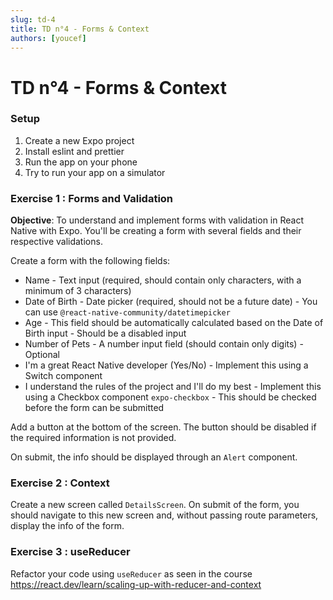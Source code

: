 ```yaml
---
slug: td-4
title: TD n°4 - Forms & Context
authors: [youcef]
---
```


# TD n°4 - Forms & Context

### Setup

1. Create a new Expo project
2. Install eslint and prettier
3. Run the app on your phone
4. Try to run your app on a simulator

### Exercise 1 : Forms and Validation
**Objective**: To understand and implement forms with validation in React Native with Expo. You'll be creating a form with several fields and their respective validations.

Create a form with the following fields:

- Name - Text input (required, should contain only characters, with a minimum of 3 characters)
- Date of Birth - Date picker (required, should not be a future date) - You can use ```@react-native-community/datetimepicker```
- Age - This field should be automatically calculated based on the Date of Birth input - Should be a disabled input
- Number of Pets - A number input field (should contain only digits) - Optional
- I'm a great React Native developer (Yes/No) - Implement this using a Switch component
- I understand the rules of the project and I'll do my best - Implement this using a Checkbox component ```expo-checkbox``` - This should be checked before the form can be submitted

Add a button at the bottom of the screen. The button should be disabled if the required information is not provided.

On submit, the info should be displayed through an ```Alert``` component.

### Exercise 2 : Context

Create a new screen called ```DetailsScreen```. On submit of the form, you should navigate to this new screen and, without passing route parameters, display the info of the form.

### Exercise 3 : useReducer

Refactor your code using ```useReducer``` as seen in the course https://react.dev/learn/scaling-up-with-reducer-and-context
